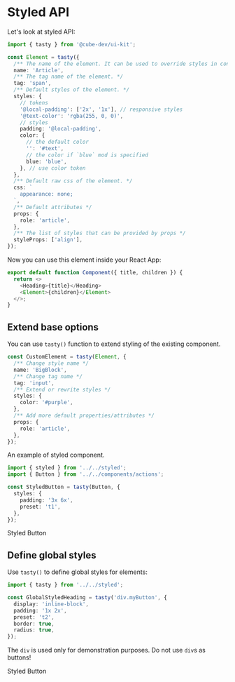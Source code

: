 
<Meta title="UIKit/Styled API" />

# Styled API

Let's look at styled API:

```typescript jsx
import { tasty } from '@cube-dev/ui-kit';

const Element = tasty({
  /** The name of the element. It can be used to override styles in context. */
  name: 'Article',
  /** The tag name of the element. */
  tag: 'span',
  /** Default styles of the element. */
  styles: {
    // tokens
    '@local-padding': ['2x', '1x'], // responsive styles
    '@text-color': 'rgba(255, 0, 0)',
    // styles
    padding: '@local-padding',
    color: {
      // the default color
      '': '#text',
      // the color if `blue` mod is specified
      blue: 'blue',
    }, // use color token
  },
  /** Default raw css of the element. */
  css: `
    appearance: none;
  `,
  /** Default attributes */
  props: {
    role: 'article',
  },
  /** The list of styles that can be provided by props */
  styleProps: ['align'],
});
```

Now you can use this element inside your React App:

```typescript jsx
export default function Component({ title, children }) {
  return <>
    <Heading>{title}</Heading>
    <Element>{children}</Element>
  </>;
}
```

## Extend base options

You can use `tasty()` function to extend styling of the existing component.

```typescript jsx
const CustomElement = tasty(Element, {
  /** Change style name */
  name: 'BigBlock',
  /** Change tag name */
  tag: 'input',
  /** Extend or rewrite styles */
  styles: {
    color: '#purple',
  },
  /** Add more default properties/attributes */
  props: {
    role: 'article',
  },
});
```

An example of styled component.

```typescript jsx
import { styled } from '../../styled';
import { Button } from '../../components/actions';

const StyledButton = tasty(Button, {
  styles: {
    padding: '3x 6x',
    preset: 't1',
  },
});
```

<Canvas>
  <Story name="Styled Button">
    <StyledButton>Styled Button</StyledButton>
  </Story>
</Canvas>

## Define global styles

Use `tasty()` to define global styles for elements:

```typescript jsx
import { tasty } from '../../styled';

const GlobalStyledHeading = tasty('div.myButton', {
  display: 'inline-block',
  padding: '1x 2x',
  preset: 't2',
  border: true,
  radius: true,
});
```

The `div` is used only for demonstration purposes. Do not use `div`s as buttons!

<Canvas>
  <Story name="Globally Styled Button">
    <div className="myButton">Styled Button</div>
    <GlobalStyledHeading/>
  </Story>
</Canvas>
